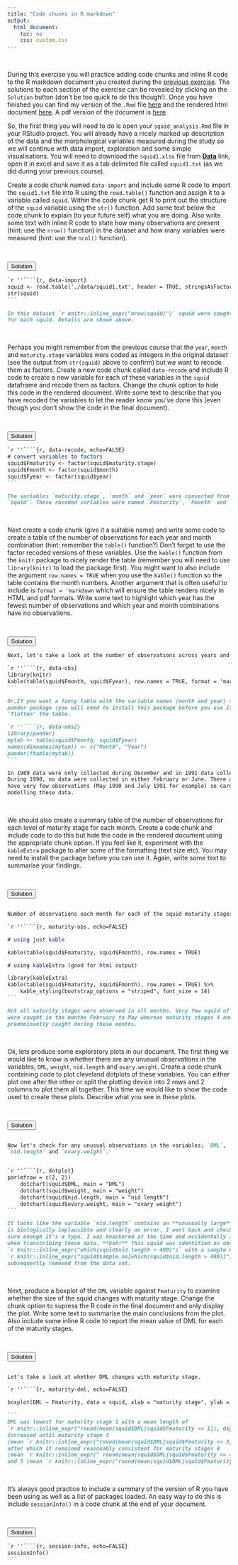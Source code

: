 ```yaml
---
title: "Code chunks in R markdown"
output:
  html_document:
    toc: no
    css: custom.css
---
```


\  

During this exercise you will practice adding code chunks and inline R code to the R markdown document you created during the [previous exercise](Rmarkdown_ex1.html). The solutions to each section of the exercise can be revealed by clicking on the `Solution` button (don't be too quick to do this though!). Once you have finished you can find my version of the `.Rmd` file [here](squid_analysis.Rmd) and the rendered html document [here](squid_analysis.html). A pdf version of the document is [here](squid_analysis.pdf)
\  

So, the first thing you will need to do is open your `squid_analysis.Rmd` file in your RStudio project. You will already have a nicely marked up description of the data and the morphological variables measured during the study so we will continue with data import, exploration and some simple visualisations. You will need to download the `squid1.xlsx` file from **[<i class="fa fa-download"></i> Data](data.html)** link, open it in excel and save it as a tab delimited file called `squid1.txt` (as we did during your previous course). 
\  

Create a code chunk named `data-import` and include some R code to import the `squid1.txt` file into R using the `read.table()` function and assign it to a variable called `squid`. Within the code chunk get R to print out the structure of the `squid` variable using the `str()` function. Add some text below the code chunk to explain (to your future self) what you are doing. Also write some text with inline R code to state how many observations are present (hint: use the `nrow()` function) in the dataset and how many variables were measured (hint: use the `ncol()` function). 

\  

<div class="toggle"><button>Solution</button>
````markdown
`r ''````{r, data-import}
squid <- read.table('./data/squid1.txt', header = TRUE, stringsAsFactors = TRUE)
str(squid)
```
  
In this dataset `r knitr::inline_expr("nrow(squid)")` squid were caught and `r knitr::inline_expr("ncol(squid)")` variables were measured  
for each squid. Details are shown above.
````
</div>

\  

Perhaps you might remember from the previous course that the `year`, `month` and `maturity.stage` variables were coded as integers in the original dataset (see the output from `str(squid)` above to confirm) but we want to recode them as factors. Create a new code chunk called `data-recode` and include R code to create a new variable for each of these variables in the `squid` dataframe and recode them as factors. Change the chunk option to hide this code in the rendered document. Write some text to describe that you have recoded the variables to let the reader know you've done this (even though you don't show the code in the final document).

\  

<div class="toggle"><button>Solution</button>
````markdown
`r ''````{r, data-recode, echo=FALSE}
# convert variables to factors
squid$Fmaturity <- factor(squid$maturity.stage)
squid$Fmonth <- factor(squid$month) 
squid$Fyear <- factor(squid$year)
```

The variables `maturity.stage`, `month` and `year` were converted from integers to factors in the dataframe  
`squid`. These recoded variables were named `Fmaturity`, `Fmonth` and `Fyear`.
````
</div>

\  


Next create a code chunk (give it a suitable name) and write some code to create a table of the number of observations for each year and month combination (hint: remember the ```table()``` function?) Don't forget to use the factor recoded versions of these variables. Use the `kable()` function from the `knitr` package to nicely render the table (remember you will need to use `library(knitr)` to load the package first). You might want to also include the argument `row.names = TRUE` when you use the `kable()` function so the table contains the month numbers. Another argument that is often useful to include is `format = 'markdown` which will ensure the table renders nicely in HTML and pdf formats.  Write some text to highlight which year has the fewest number of observations and which year and month combinations have no observations. 

\  

<div class="toggle"><button>Solution</button>
````markdown
Next, let's take a look at the number of observations across years and months.

`r ''````{r, data-obs}
library(knitr)
kable(table(squid$Fmonth, squid$Fyear), row.names = TRUE, format = 'markdown')
```

Or,If you want a fancy table with the variable names (month and year) then use the pander function from the  
pander package (you will need to install this package before you use it). You will also have to provide the dimnames to the table and use the ftable function to  
'flatten' the table.  

`r ''````{r, data-obs2}
library(pander)
mytab <- table(squid$Fmonth, squid$Fyear)
names(dimnames(mytab)) <- c("Month", "Year")
pander(ftable(mytab))
```

In 1989 data were only collected during December and in 1991 data collection stopped in August.    
During 1990, no data were collected in either February or June. There are also some months that   
have very few observations (May 1990 and July 1991 for example) so care must be taken when   
modelling these data.   

````
</div>

\  

We should also create a summary table of the number of observations for each level of maturity stage for each month. Create a code chunk and include code to do this but hide the code in the rendered document using the appropriate chunk option. If you feel like it, experiment with the `kableExtra` package to alter some of the formatting (text size etc). You may need to install the package before you can use it. Again, write some text to summarise your findings.

\  

<div class="toggle"><button>Solution</button>
````markdown

Number of observations each month for each of the squid maturity stages are given in the table below.

`r ''````{r, maturity-obs, echo=FALSE}

# using just kable

kable(table(squid$Fmaturity, squid$Fmonth), row.names = TRUE)

# using kableExtra (good for html output)

library(kableExtra)
kable(table(squid$Fmaturity, squid$Fmonth), row.names = TRUE) %>%
    kable_styling(bootstrap_options = "striped", font_size = 14)
```

Not all maturity stages were observed in all months. Very few squid of maturity stage 1, 2 or 3
were caught in the months February to May whereas maturity stages 4 and 5 were 
predominantly caught during these months.

````
</div>

\  

Ok, lets produce some exploratory plots in our document. The first thing we would like to know is whether there are any unusual observations in the  variables; `DML`, `weight`, `nid.length` and `ovary.weight`. Create a code chunk containing code to plot cleveland dotplots of these variables. You can either plot one after the other or split the plotting device into 2 rows and 2 columns to plot them all together. This time we would like to show the code used to create these plots. Describe what you see in these plots. 

\  

<div class="toggle"><button>Solution</button>
````markdown

Now let's check for any unusual observations in the variables; `DML`, `weight`,  
`nid.length` and `ovary.weight`. 


`r ''````{r, dotplot}
par(mfrow = c(2, 2))
    dotchart(squid$DML, main = "DML")
    dotchart(squid$weight, main = "weight")
    dotchart(squid$nid.length, main = "nid length")
    dotchart(squid$ovary.weight, main = "ovary weight")
```

It looks like the variable `nid.length` contains an **unusually large** value. Actually, this value  
is biologically implausible and clearly an error. I went back and checked my field notebook and  
sure enough it's a typo. I was knackered at the time and accidentally inserted a zero by mistake  
when transcribing these data. **Doh!** This squid was identified as observation number  
`r knitr::inline_expr("which(squid$nid.length > 400)")` with a sample number  
`r knitr::inline_expr("squid$sample.no[which(squid$nid.length > 400)]")`. This observation was  
subsequently removed from the data set.  

````
</div>

\  

Next, produce a boxplot of the `DML` variable against `Fmaturity` to examine whether the size of the squid changes with maturity stage. Change the chunk option to supress the R code in the final document and only display the plot. Write some text to summarise the main conclusions from the plot. Also include some inline R code to report the mean value of DML for each of the maturity stages. 

\  

<div class="toggle"><button>Solution</button>
````markdown

Let's take a look at whether DML changes with maturity stage. 

`r ''````{r, maturity-dml, echo=FALSE}

boxplot(DML ~ Fmaturity, data = squid, xlab = "maturity stage", ylab = "DML")

```
DML was lowest for maturity stage 1 with a mean length of  
`r knitr::inline_expr("round(mean(squid$DML[squid$Fmaturity == 1]), digits = 2)")` mm. DML  
increased until maturity stage 3  
(mean `r knitr::inline_expr("round(mean(squid$DML[squid$Fmaturity == 3]), digits = 2)")` mm)  
after which it remained reasonably consistent for maturity stages 4  
(mean `r knitr::inline_expr(" round(mean(squid$DML[squid$Fmaturity == 4]), digits = 2)")` mm)  
and 5 (mean `r knitr::inline_expr("round(mean(squid$DML[squid$Fmaturity == 5]), digits = 2)")` mm).  

````
</div>
 
\  

It's always good practice to include a summary of the version of R you have been using as well as a list of packages loaded. An easy way to do this is include `sessionInfo()` in a code chunk at the end of your document.

\  

<div class="toggle"><button>Solution</button>
````markdown
`r ''````{r, session-info, echo=FALSE}
sessionInfo()
```
````
</div>


<script>
  $(".toggle").click(function() {
    $(this).toggleClass("open");
  });
</script>
